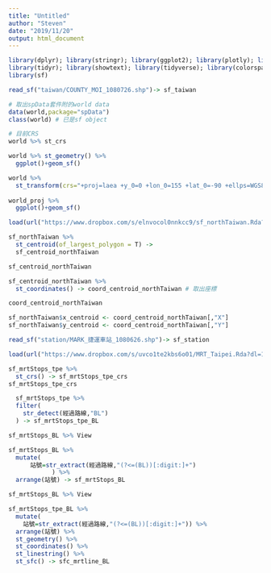 ```yaml
---
title: "Untitled"
author: "Steven"
date: "2019/11/20"
output: html_document
---
```


```r
library(dplyr); library(stringr); library(ggplot2); library(plotly); library(lubridate); library(readr); library(colorspace); library(grDevices); library(shiny); library(shinyjs); library(scales)
library(tidyr); library(showtext); library(tidyverse); library(colorspace)
library(sf)
```

```r
read_sf("taiwan/COUNTY_MOI_1080726.shp")-> sf_taiwan

```

```r
# 取出spData套件附的world data
data(world,package="spData")
class(world) # 已是sf object
```

```r
# 目前CRS
world %>% st_crs 
```

```r
world %>% st_geometry() %>%
  ggplot()+geom_sf()
```

```r
world %>% 
  st_transform(crs="+proj=laea +y_0=0 +lon_0=155 +lat_0=-90 +ellps=WGS84 +no_defs") -> world_proj
  
world_proj %>%
  ggplot()+geom_sf()
```

```r
load(url("https://www.dropbox.com/s/elnvocol0nnkcc9/sf_northTaiwan.Rda?dl=1"))
```

```r
sf_northTaiwan %>%
  st_centroid(of_largest_polygon = T) ->
  sf_centroid_northTaiwan

sf_centroid_northTaiwan
```

```r
sf_centroid_northTaiwan %>%
  st_coordinates() -> coord_centroid_northTaiwan # 取出座標

coord_centroid_northTaiwan
```

```r
sf_northTaiwan$x_centroid <- coord_centroid_northTaiwan[,"X"]
sf_northTaiwan$y_centroid <- coord_centroid_northTaiwan[,"Y"]
```

```r
read_sf("station/MARK_捷運車站_1080626.shp")-> sf_station

```

```r
load(url("https://www.dropbox.com/s/uvco1te2kbs6o01/MRT_Taipei.Rda?dl=1"))
```

```r
sf_mrtStops_tpe %>%
  st_crs() -> sf_mrtStops_tpe_crs
sf_mrtStops_tpe_crs
```

```r
  sf_mrtStops_tpe %>%
  filter(
    str_detect(經過路線,"BL")
  ) -> sf_mrtStops_tpe_BL

sf_mrtStops_BL %>% View
```


```r
sf_mrtStops_BL %>%
  mutate(
      站號=str_extract(經過路線,"(?<=(BL))[:digit:]+")
            ) %>%
  arrange(站號) -> sf_mrtStops_BL

sf_mrtStops_BL %>% View
```

```r
sf_mrtStops_tpe_BL %>%
  mutate(
    站號=str_extract(經過路線,"(?<=(BL))[:digit:]+")) %>%
  arrange(站號) %>%
  st_geometry() %>%
  st_coordinates() %>%
  st_linestring() %>%
  st_sfc() -> sfc_mrtline_BL
```

